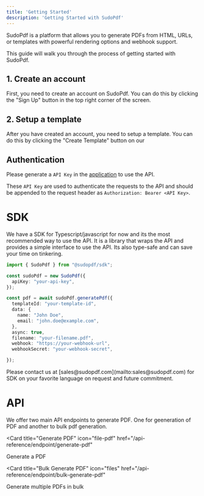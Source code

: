 ```yaml
---
title: 'Getting Started'
description: 'Getting Started with SudoPdf'
---
```


SudoPdf is a platform that allows you to generate PDFs from HTML, URLs, or templates with powerful rendering options and webhook support.

This guide will walk you through the process of getting started with SudoPdf.

## 1. Create an account

First, you need to create an account on SudoPdf. You can do this by clicking the "Sign Up" button in the top right corner of the screen.

## 2. Setup a template 

After you have created an account, you need to setup a template. You can do this by clicking the "Create Template" button on our





## Authentication


Please generate a `API Key` in the [application](https://app.sudopdf.com/settings/api-keys) to use the API. 

These `API Key` are used to authenticate the requests to the API and should be appended to the request header as `Authorization: Bearer <API Key>`.



# SDK

We have a SDK for Typescript/javascript for now and its the most recommended way to use the API. 
It is a library that wraps the API and provides a simple interface to use the API. Its also type-safe and can save your time on tinkering. 


```typescript
import { SudoPdf } from "@sudopdf/sdk";

const sudoPdf = new SudoPdf({
  apiKey: "your-api-key",
});

const pdf = await sudoPdf.generatePdf({
  templateId: "your-template-id",
  data: {
    name: "John Doe",
    email: "john.doe@example.com",
  },
  async: true,
  filename: "your-filename.pdf",
  webhook: "https://your-webhook-url",
  webhookSecret: "your-webhook-secret",

});
```

<Note>
 Please contact us at [sales@sudopdf.com](mailto:sales@sudopdf.com) for SDK on your favorite language on request and future commitment.
</Note>

# API 

We offer two main API endpoints to generate PDF. One for geeneration of PDF and another to bulk pdf generation. 


<CardGroup cols={2}>

<Card
  title="Generate PDF"
  icon="file-pdf"
  href="/api-reference/endpoint/generate-pdf"
>
  Generate a PDF
</Card>



<Card
  title="Bulk Generate PDF"
  icon="files"
  href="/api-reference/endpoint/bulk-generate-pdf"
>
  Generate multiple PDFs in bulk
</Card>
</CardGroup>
